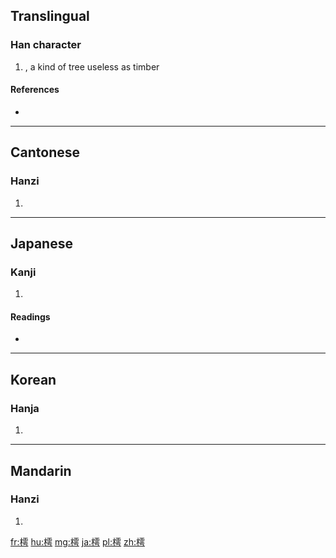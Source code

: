 ==Translingual==

===Han character===
{{Han char|rn=75|rad=木|as=11|sn=15|four=4192<sub>7</sub>|canj=木一月尸 (DMBS)}}

# {{taxlink|Ailanthus glandulosa|species|noshow=1}}, a kind of tree useless as timber

====References====
* {{Han ref|kx=0550.080|dkj=15438|dj=0938.030|hdz=21278.080|uh=6A17|ud=27159|bh=E5CC|bd=58828}}

----

==Cantonese==

===Hanzi===
{{yue-hanzi|jyut=|y=syu1}}

# {{defn|lang=yue|sort=木11}}

----

==Japanese==

===Kanji===
{{ja-kanji|grade=|rs=木11}}

# {{defn|lang=ja|sort=木11}}

====Readings====
* {{ja-readings|on=[[ちょ]] (cho)|kun=[[おうち]] (ouchi)}}

----

==Korean==

===Hanja===
{{ko-hanja|hangeul=저|eumhun=|rv=jeo|mr=chŏ|y=ce}}

# {{defn|lang=ko|sort=木11}}

----

==Mandarin==

===Hanzi===
{{cmn-hanzi|pin=[[shū]] ([[shu1]])|wg=shu<sup>1</sup>}}

# {{defn|lang=cmn|sort=木11}}

[[fr:樗]]
[[hu:樗]]
[[mg:樗]]
[[ja:樗]]
[[pl:樗]]
[[zh:樗]]
